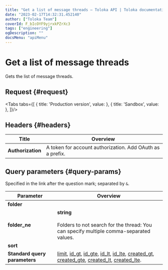 ```yaml
---
title: "Get a list of message threads — Toloka API | Toloka documentation"
date: "2023-02-17T14:32:31.452140"
author: ["Toloka Team"]
coverId: F_bIcOYF9yjrxkPZrXc3
tags: ["engineering"]
ogDescription: ""
docsMenu: "apiMenu"
---
```



# Get a list of message threads

<Announce/>

Gets the list of message threads.

## Request {#request}

<Tabs tabs={[
  { title: 'Production version', value: <GetChainListList1/> },
  { title: 'Sandbox', value: <GetChainListList2/> },
]}/>

## Headers {#headers}

Title | Overview
----- | -----
**Authorization** | A token for account authorization. Add OAuth as a prefix.

## Query parameters {#query-params}

Specified in the link after the question mark; separated by `&`.

Parameter | Overview
----- | -----
**folder** | <GetChainListTable1/>
**folder_ne** | **string**<br/><br/>Folders to not search for the thread: You can specify multiple comma-separated values.
**sort** | <GetChainListTable2/>
**Standard query parameters** | [limit](/docs/api/standard-query-parameters#limit), [id_gt](/docs/api/standard-query-parameters#id_gt), [id_gte](/docs/api/standard-query-parameters#id_gte), [id_lt](/docs/api/standard-query-parameters#id_lt), [id_lte](/docs/api/standard-query-parameters#id_lte), [created_gt](/docs/api/standard-query-parameters#created_gt), [created_gte](/docs/api/standard-query-parameters#created_gte), [created_lt](/docs/api/standard-query-parameters#created_lt), [created_lte](/docs/api/standard-query-parameters#created_lte).

<ContactGuideSupport/>

